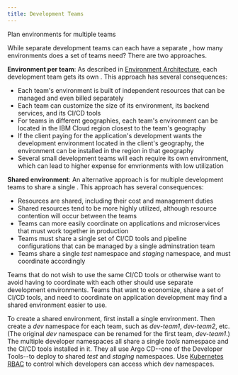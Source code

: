 ```yaml
---
title: Development Teams
---
```



<PageDescription>

Plan environments for multiple teams

</PageDescription>

While separate development teams can each have a separate <Globals name="env" />, how many environments does a set of teams need? There are two approaches.

**Environment per team**: As described in [Environment Architecture](/arch/environment), each development team gets its own <Globals name="env" />. This approach has several consequences:
- Each team's environment is built of independent resources that can be managed and even billed separately
- Each team can customize the size of its environment, its backend services, and its CI/CD tools
- For teams in different geographies, each team's environment can be located in the IBM Cloud region closest to the team's geography
- If the client paying for the application's development wants the development environment located in the client's geography, the environment can be installed in the region in that geography
- Several small development teams will each require its own environment, which can lead to higher expense for envrionments with low utilization

**Shared environment**: An alternative approach is for multiple development teams to share a single <Globals name="env" />. This approach has several consequences:
- Resources are shared, including their cost and management duties
- Shared resources tend to be more highly utilized, although resource contention will occur between the teams
- Teams can more easily coordinate on applications and microservices that must work together in production
- Teams must share a single set of CI/CD tools and pipeline configurations that can be managed by a single adminstration team
- Teams share a single *test* namespace and *staging* namespace, and must coordinate accordingly

Teams that do not wish to use the same CI/CD tools or otherwise want to avoid having to coordinate with each other should use separate development environments. Teams that want to economize, share a set of CI/CD tools, and need to coordinate on application development may find a shared environment easier to use.

To create a shared environment, first install a single environment. Then create a *dev* namespace for each team, such as *dev-team1*, *dev-team2*, etc. (The original *dev* namespace can be renamed for the first team, *dev-team1*.) The multiple developer namespaces all share a single *tools* namespace and the CI/CD tools installed in it. They all use Argo CD--one of the Developer Tools--to deploy to shared *test* and *staging* namespaces. Use [Kubernetes RBAC](/getting-started-day-0) to control which developers can access which dev namespaces.
